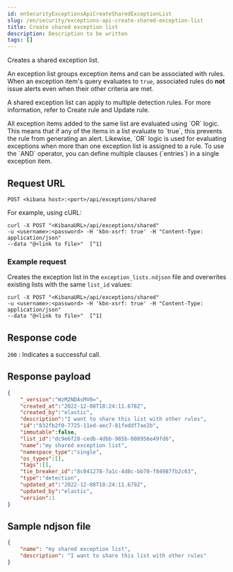 ```yaml
---
id: enSecurityExceptionsApiCreateSharedExceptionList
slug: /en/security/exceptions-api-create-shared-exception-list
title: Create shared exception list
description: Description to be written
tags: []
---
```


<div id="exceptions-api-create-shared-exception-list"></div>

Creates a shared exception list.

An exception list groups <DocLink id="enSecurityExceptionsApiCreateExceptionItem">exception items</DocLink>
and can be associated with rules. When an exception item's query evaluates to
`true`, associated rules do **not** issue alerts even when their other criteria are met.

A shared exception list can apply to multiple detection rules. 
For more information, refer to <DocLink id="enSecurityRulesApiCreate">Create rule</DocLink> and <DocLink id="enSecurityRulesApiUpdate">Update rule</DocLink>.

<DocCallOut title="Important" color="warning">
All exception items added to the same list are evaluated using
`OR` logic. This means that if any of the items in a list evaluate to `true`, this
prevents the rule from generating an alert. Likewise, `OR` logic is
used for evaluating exceptions when more than one exception list is
assigned to a rule. To use the `AND` operator, you can define multiple clauses
(`entries`) in a single exception item.
</DocCallOut>

## Request URL

`POST <kibana host>:<port>/api/exceptions/shared`

For example, using cURL:

```console
curl -X POST "<KibanaURL>/api/exceptions/shared"
-u <username>:<password> -H 'kbn-xsrf: true' -H "Content-Type: application/json"
--data "@<link to file>"  [^1]
```
[^1]: The relative link to the `.ndjson` file containing the exception list.

### Example request

Creates the exception list in the `exception_lists.ndjson` file and overwrites
existing lists with the same `list_id` values:

```console
curl -X POST "<KibanaURL>/api/exceptions/shared"
-u <username>:<password> -H 'kbn-xsrf: true' -H "Content-Type: application/json"
--data "@<link to file>"  [^1]
```
[^1]: The relative link to the `.ndjson` file containing the exception list.

## Response code

`200` 
    : Indicates a successful call.

## Response payload

```json
{
    "_version":"WzM2NDAsMV0=",
    "created_at":"2022-12-08T18:24:11.678Z",
    "created_by":"elastic",
    "description":"I want to share this list with other rules",
    "id":"832fb2f0-7725-11ed-aec7-81feddf7ae2b",
    "immutable":false,
    "list_id":"dc9e6f28-cedb-4dbb-985b-008956e49fd6",
    "name":"my shared exception list",
    "namespace_type":"single",
    "os_types":[],
    "tags":[],
    "tie_breaker_id":"8c041278-7a1c-4d8c-bb70-f84987fb2c63",
    "type":"detection",
    "updated_at":"2022-12-08T18:24:11.679Z",
    "updated_by":"elastic",
    "version":1
}
```

## Sample ndjson file

```json
{
    "name": "my shared exception list",
    "description": "I want to share this list with other rules"
}
```